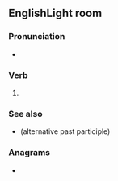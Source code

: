==EnglishLight room==

===Pronunciation===
* {{IPA|en|/ɹaɪvd/}}

===Verb===
{{head|en|verb form}}

# {{en-past of|rive}}

===See also===
* {{l|en|riven}} (alternative past participle)

===Anagrams===
* {{anagrams|en|a=deirv|Verdi|diver|drive|vired}}
